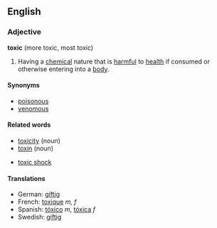 ==English==
===Adjective===
'''toxic''' (more toxic, most toxic)
#Having a [[chemical]] nature that is [[harmful]] to [[health]] if consumed or otherwise entering into a [[body]].

====Synonyms====
*[[poisonous]]
*[[venomous]]

====Related words====
*[[toxicity]] (noun)
*[[toxin]] (noun)

*[[toxic shock]]

====Translations====
*German: [[giftig]] 
*French: [[toxique]] ''m, f''
*Spanish: [[tóxico]] ''m'', [[tóxica]] ''f''
*Swedish: [[giftig]]